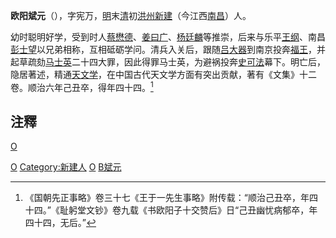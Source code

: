 '''欧阳斌元'''（{{bd|1606年||1649年|catIdx=O欧阳}}），字宪万，[[明|明]]末[[清|清]]初[[洪州|洪州]][[新建县|新建]]（今江西[[南昌|南昌]]）人。

幼时聪明好学，受到时人[[蔡懋德|蔡懋德]]、[[姜曰广|姜曰广]]、[[杨廷麟|杨廷麟]]等推崇，后来与乐平[[王纲|王纲]]、南昌[[彭士望|彭士望]]以兄弟相称，互相砥砺学问。清兵入关后，跟随[[吕大器|吕大器]]到南京投奔[[福王|福王]]，并起草疏劾[[马士英|马士英]]二十四大罪，因此得罪马士英，为避祸投奔[[史可法|史可法]]幕下。明亡后，隐居著述，精通[[天文学|天文学]]，在中国古代天文学方面有突出贡献，著有《文集》十二卷。顺治六年己丑卒，得年四十四。<ref>《国朝先正事略》卷三十七《王于一先生事略》附传载：“顺治己丑卒，年四十四。”《耻躬堂文钞》卷九载《书欧阳子十交赞后》日“己丑幽忧病郁卒，年四十四，无后。”</ref>


==注釋==
{{reflist}}
{{明清之际江西诸子}}
[[Category:南昌人|O]]
[[Category:新建人|Category:新建人]]
[[category:南明人物|O]]
[[Category:中国天文学家|O]]
[[Category:欧阳姓|B斌元]]